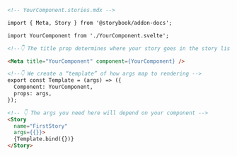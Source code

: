 ```md
<!-- YourComponent.stories.mdx -->

import { Meta, Story } from '@storybook/addon-docs';

import YourComponent from './YourComponent.svelte';

<!--👇 The title prop determines where your story goes in the story list -->

<Meta title="YourComponent" component={YourComponent} />

<!--👇 We create a “template” of how args map to rendering -->
export const Template = (args) => ({
  Component: YourComponent,
  props: args,
});

<!-- 👇 The args you need here will depend on your component -->
<Story
  name="FirstStory"
  args={{}}>
  {Template.bind({})}
</Story>
```